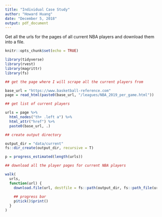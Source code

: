 ---
title: "Individual Case Study"
author: "Howard Huang"
date: "December 5, 2018"
output: pdf_document
---

Get all the urls for the pages of all current NBA players and download them into a file.  

```{r setup, include=FALSE}
knitr::opts_chunk$set(echo = TRUE)
```

```{r}

library(tidyverse)
library(rvest)
library(magrittr)
library(fs)

```

```{r}

## get the page where I will scrape all the current players from

base_url = "https://www.basketball-reference.com"
page = read_html(paste0(base_url, "/leagues/NBA_2019_per_game.html"))

```

```{r}

## get list of current players

urls = page %>% 
  html_nodes("th+ .left a") %>%
  html_attr("href") %>%
  paste0(base_url, .)

```

```{r}

## create output directory

output_dir = "data/current"
fs::dir_create(output_dir, recursive = T)

p = progress_estimated(length(urls))

```

```{r}

## download all the player pages for current NBA players

walk(
  urls,
  function(url) {
    download.file(url, destfile = fs::path(output_dir, fs::path_file(url)), quiet = T)
    
    ## progress bar
    p$tick()$print()
  }
)

```